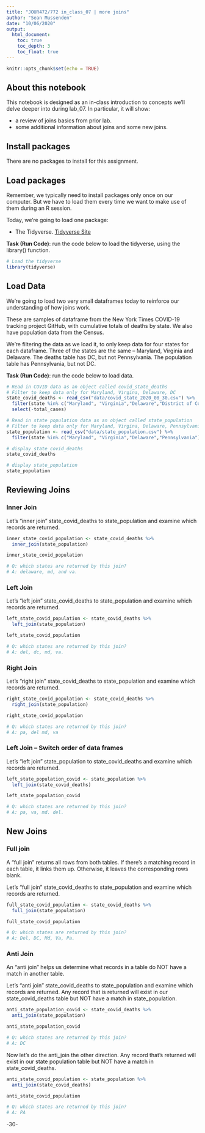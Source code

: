 ```yaml
---
title: "JOUR472/772 in_class_07 | more joins"
author: "Sean Mussenden"
date: "10/06/2020"
output:
  html_document:
    toc: true
    toc_depth: 3
    toc_float: true
---
```


```r
knitr::opts_chunk$set(echo = TRUE)
```

## About this notebook

This notebook is designed as an in-class introduction to concepts we'll delve deeper into during lab_07.  In particular, it will show:

* a review of joins basics from prior lab.
* some additional information about joins and some new joins.

## Install packages

There are no packages to install for this assignment.

## Load packages

Remember, we typically need to install packages only once on our computer.  But we have to load them every time we want to make use of them during an R session.  

Today, we're going to load one package:

* The Tidyverse. [Tidyverse Site](https://www.Tidyverse.org/)

**Task (Run Code)**: run the code below to load the tidyverse, using the library() function.

```r
# Load the tidyverse
library(tidyverse)

```

## Load Data

We're going to load two very small dataframes today to reinforce our understanding of how joins work.

These are samples of dataframe from the New York Times COVID-19 tracking project GitHub, with cumulative totals of deaths by state. We also have population data from the Census.

We're filtering the data as we load it, to only keep data for four states for each dataframe.  Three of the states are the same -- Maryland, Virginia and Delaware.  The deaths table has DC, but not Pennsylvania.  The population table has Pennsylvania, but not DC.

**Task (Run Code)**: run the code below to load data.

```r

# Read in COVID data as an object called covid_state_deaths
# Filter to keep data only for Maryland, Virgina, Delaware, DC
state_covid_deaths <- read_csv("data/covid_state_2020_08_30.csv") %>%
  filter(state %in% c("Maryland", "Virginia","Delaware","District of Columbia")) %>%
  select(-total_cases)

# Read in state population data as an object called state_population
# Filter to keep data only for Maryland, Virgina, Delaware, Pennsylvania
state_population <- read_csv("data/state_population.csv") %>%
  filter(state %in% c("Maryland", "Virginia","Delaware","Pennsylvania"))

# display state_covid_deaths
state_covid_deaths

# display state_population
state_population

```

## Reviewing Joins

### Inner Join

Let's "inner join" state_covid_deaths to state_population and examine which records are returned. 

```r
inner_state_covid_population <- state_covid_deaths %>%
  inner_join(state_population)

inner_state_covid_population

# Q: which states are returned by this join?
# A: delaware, md, and va.
```


### Left Join

Let's "left join" state_covid_deaths to state_population and examine which records are returned. 

```r

left_state_covid_population <- state_covid_deaths %>%
  left_join(state_population)

left_state_covid_population

# Q: which states are returned by this join?
# A: del, dc, md, va.
```
### Right Join

Let's "right join" state_covid_deaths to state_population and examine which records are returned. 

```r

right_state_covid_population <- state_covid_deaths %>%
  right_join(state_population)

right_state_covid_population

# Q: which states are returned by this join?
# A: pa, del md, va
```
### Left Join -- Switch order of data frames

Let's "left join" state_population to state_covid_deaths and examine which records are returned. 

```r

left_state_population_covid <- state_population %>%
  left_join(state_covid_deaths)

left_state_population_covid

# Q: which states are returned by this join?
# A: pa, va, md. del.
```
## New Joins

### Full join

A "full join" returns all rows from both tables.  If there's a matching record in each table, it links them up.  Otherwise, it leaves the corresponding rows blank. 

Let's "full join" state_covid_deaths to state_population and examine which records are returned. 

```r

full_state_covid_population <- state_covid_deaths %>%
  full_join(state_population)

full_state_covid_population

# Q: which states are returned by this join?
# A: Del, DC, Md, Va, Pa.
```

### Anti Join

An "anti join" helps us determine what records in a table do NOT have a match in another table.  

Let's "anti join" state_covid_deaths to state_population and examine which records are returned. Any record that is returned will exist in our state_covid_deaths table but NOT have a match in state_population. 

```r

anti_state_population_covid <- state_covid_deaths %>%
  anti_join(state_population)

anti_state_population_covid

# Q: which states are returned by this join?
# A: DC
```

Now let's do the anti_join the other direction. Any record that's returned will exist in our state population table but NOT have a match in state_covid_deaths. 

```r

anti_state_covid_population <- state_population %>%
  anti_join(state_covid_deaths)

anti_state_covid_population

# Q: which states are returned by this join?
# A: PA
```

-30-
